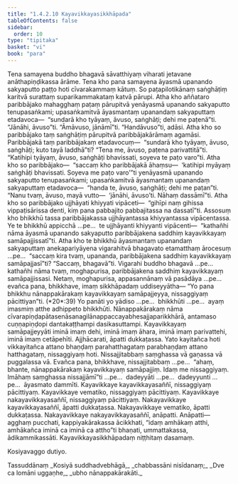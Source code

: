 ```yaml
---
title: "1.4.2.10 Kayavikkayasikkhāpada"
tableOfContents: false
sidebar:
  order: 10
type: "tipitaka"
basket: "vi"
book: "para"
---
```



<DynamicBreadcrumb />

<Division number="593" book="para" e="ch" v="1" p="349">

<Paragraph number="2238" book="para">
Tena samayena buddho bhagavā sāvatthiyaṃ viharati jetavane anāthapiṇḍikassa ārāme. Tena kho pana samayena āyasmā upanando sakyaputto paṭṭo hoti cīvarakammaṃ kātuṃ. So paṭapilotikānaṃ saṅghāṭiṃ karitvā surattaṃ suparikammakataṃ katvā pārupi. Atha kho aññataro paribbājako mahagghaṃ paṭaṃ pārupitvā yenāyasmā upanando sakyaputto tenupasaṅkami; upasaṅkamitvā āyasmantaṃ upanandaṃ sakyaputtaṃ etadavoca—  “sundarā kho tyāyaṃ, āvuso, saṅghāṭi; dehi me paṭenā”ti. “Jānāhi, āvuso”ti. “Āmāvuso, jānāmī”ti. “Handāvuso”ti, adāsi. Atha kho so paribbājako taṃ saṅghāṭiṃ pārupitvā paribbājakārāmaṃ agamāsi. Paribbājakā taṃ paribbājakaṃ etadavocuṃ—  “sundarā kho tyāyaṃ, āvuso, saṅghāṭi; kuto tayā laddhā”ti? “Tena me, āvuso, paṭena parivattitā”ti. “Katihipi tyāyaṃ, āvuso, saṅghāṭi bhavissati, soyeva te paṭo varo”ti.
</Paragraph>

<Paragraph number="2239" book="para">
Atha kho so paribbājako—  “saccaṃ kho paribbājakā āhaṃsu—  ‘katihipi myāyaṃ saṅghāṭi bhavissati. Soyeva me paṭo varo’”ti yenāyasmā upanando sakyaputto tenupasaṅkami; upasaṅkamitvā āyasmantaṃ upanandaṃ sakyaputtaṃ etadavoca—  “handa te, āvuso, saṅghāṭi; dehi me paṭan”ti. “Nanu tvaṃ, āvuso, mayā vutto—  ‘jānāhi, āvuso’ti. Nāhaṃ dassāmī”ti. Atha kho so paribbājako ujjhāyati khiyyati vipāceti—  “gihīpi naṃ gihissa vippaṭisārissa denti, kiṃ pana pabbajito pabbajitassa na dassatī”ti.
</Paragraph>

<Paragraph number="2240" book="para">
Assosuṃ kho bhikkhū tassa paribbājakassa ujjhāyantassa khiyyantassa vipācentassa. Ye te bhikkhū appicchā …pe…  te ujjhāyanti khiyyanti vipācenti—  “kathañhi nāma āyasmā upanando sakyaputto paribbājakena saddhiṃ kayavikkayaṃ samāpajjissatī”ti.
</Paragraph>

<Paragraph number="2241" book="para">
Atha kho te bhikkhū āyasmantaṃ upanandaṃ sakyaputtaṃ anekapariyāyena vigarahitvā bhagavato etamatthaṃ ārocesuṃ …pe…  “saccaṃ kira tvaṃ, upananda, paribbājakena saddhiṃ kayavikkayaṃ samāpajjasī”ti? “Saccaṃ, bhagavā”ti. Vigarahi buddho bhagavā …pe…  kathañhi nāma tvaṃ, moghapurisa, paribbājakena saddhiṃ kayavikkayaṃ samāpajjissasi. Netaṃ, moghapurisa, appasannānaṃ vā pasādāya …pe…  evañca pana, bhikkhave, imaṃ sikkhāpadaṃ uddiseyyātha—
</Paragraph>

</Division>
<Division number="594" book="para" e="ch" v="1" p="350">

<Paragraph number="2242" book="para">
<Emphasis>“Yo pana bhikkhu nānappakārakaṃ kayavikkayaṃ samāpajjeyya, nissaggiyaṃ pācittiyan”</Emphasis>ti. (*20*:<Emphasis>39</Emphasis>)
</Paragraph>

</Division>
<Division number="595" book="para" e="ch" v="1" p="350">

<Paragraph number="2243" book="para">
<Emphasis>Yo panā</Emphasis>ti yo yādiso …pe…  <Emphasis>bhikkhū</Emphasis>ti …pe…  ayaṃ imasmiṃ atthe adhippeto bhikkhūti.
</Paragraph>

<Paragraph number="2244" book="para">
<Emphasis>Nānappakārakaṃ</Emphasis> nāma cīvarapiṇḍapātasenāsanagilānappaccayabhesajjaparikkhārā, antamaso cuṇṇapiṇḍopi dantakaṭṭhampi dasikasuttampi.
</Paragraph>

<Paragraph number="2245" book="para">
<Emphasis>Kayavikkayaṃ samāpajjeyyā</Emphasis>ti iminā imaṃ dehi, iminā imaṃ āhara, iminā imaṃ parivattehi, iminā imaṃ cetāpehīti. Ajjhācarati, āpatti dukkaṭassa. Yato kayitañca hoti vikkayitañca attano bhaṇḍaṃ parahatthagataṃ parabhaṇḍaṃ attano hatthagataṃ, nissaggiyaṃ hoti. Nissajjitabbaṃ saṃghassa vā gaṇassa vā puggalassa vā. Evañca pana, bhikkhave, nissajjitabbaṃ …pe…  “ahaṃ, bhante, nānappakārakaṃ kayavikkayaṃ samāpajjiṃ. Idaṃ me nissaggiyaṃ. Imāhaṃ saṃghassa nissajjāmī”ti …pe…  dadeyyāti …pe…  dadeyyunti …pe…  āyasmato dammīti.
</Paragraph>

</Division>
<Division number="596" book="para" e="ch" v="1" p="351">

<Paragraph number="2246" book="para">
Kayavikkaye kayavikkayasaññī, nissaggiyaṃ pācittiyaṃ. Kayavikkaye vematiko, nissaggiyaṃ pācittiyaṃ. Kayavikkaye nakayavikkayasaññī, nissaggiyaṃ pācittiyaṃ.
</Paragraph>

<Paragraph number="2247" book="para">
Nakayavikkaye kayavikkayasaññī, āpatti dukkaṭassa. Nakayavikkaye vematiko, āpatti dukkaṭassa. Nakayavikkaye nakayavikkayasaññī, anāpatti.
</Paragraph>

</Division>
<Division number="597" book="para" e="ch" v="1" p="351">

<Paragraph number="2248" book="para">
Anāpatti—  agghaṃ pucchati, kappiyakārakassa ācikkhati, “idaṃ amhākaṃ atthi, amhākañca iminā ca iminā ca attho”ti bhaṇati, ummattakassa, ādikammikassāti.

</Paragraph>
</Division>

<Paragraph number="2249" type="center" book="para">
Kayavikkayasikkhāpadaṃ niṭṭhitaṃ dasamaṃ.

  
Kosiyavaggo dutiyo.



</Paragraph>

<Paragraph number="2250" type="center" book="para">
Tassuddānaṃ


</Paragraph>

<Paragraph number="2251" type="verses" book="para">
_Kosiyā suddhadvebhāgā,_  
_chabbassāni nisīdanaṃ;_  
_Dve ca lomāni uggaṇhe,_  
_ubho nānappakārakāti._
</Paragraph>